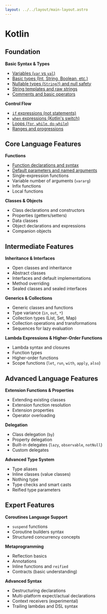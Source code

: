 ---
layout: ../../layout/main-layout.astro
---

# Kotlin

## Foundation
**Basic Syntax & Types**
- [Variables (`var` vs `val`)](./kotlin/01-variables)
- [Basic types (Int, String, Boolean, etc.)](./kotlin/02-basic-types)
- [Nullable types (`String?`) and null safety](./kotlin/03-nullable)
- [String templates and raw strings](./kotlin/04-string_templates)
- [Comments and basic operators](./kotlin/05-comments_operators)

**Control Flow**
- [`if` expressions (not statements)](./kotlin/06-if_expressions)
- [`when` expressions (Kotlin's switch)](./kotlin/07-when_expressions)
- [Loops (`for`, `while`, `do-while`)](./kotlin/08-loops)
- [Ranges and progressions](./kotlin/09-ranges_progressions)

## Core Language Features
**Functions**
- [Function declarations and syntax](./kotlin/10-function_declarations)
- [Default parameters and named arguments](./kotlin/11-function_default_named_params)
- Single-expression functions
- Variable number of arguments (`vararg`)
- Infix functions
- Local functions

**Classes & Objects**
- Class declarations and constructors
- Properties (getters/setters)
- Data classes
- Object declarations and expressions
- Companion objects

## Intermediate Features
**Inheritance & Interfaces**
- Open classes and inheritance
- Abstract classes
- Interfaces and default implementations
- Method overriding
- Sealed classes and sealed interfaces

**Generics & Collections**
- Generic classes and functions
- Type variance (`in`, `out`, `*`)
- Collection types (List, Set, Map)
- Collection operations and transformations
- Sequences for lazy evaluation

**Lambda Expressions & Higher-Order Functions**
- Lambda syntax and closures
- Function types
- Higher-order functions
- Scope functions (`let`, `run`, `with`, `apply`, `also`)

## Advanced Language Features
**Extension Functions & Properties**
- Extending existing classes
- Extension function resolution
- Extension properties
- Operator overloading

**Delegation**
- Class delegation (`by`)
- Property delegation
- Built-in delegates (`lazy`, `observable`, `notNull`)
- Custom delegates

**Advanced Type System**
- Type aliases
- Inline classes (value classes)
- Nothing type
- Type checks and smart casts
- Reified type parameters

## Expert Features
**Coroutines Language Support**
- `suspend` functions
- Coroutine builders syntax
- Structured concurrency concepts

**Metaprogramming**
- Reflection basics
- Annotations
- Inline functions and `reified`
- Contracts (basic understanding)

**Advanced Syntax**
- Destructuring declarations
- Multi-platform expect/actual declarations
- Context receivers (experimental)
- Trailing lambdas and DSL syntax
